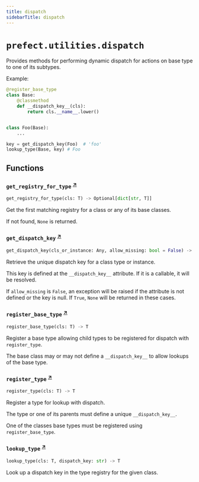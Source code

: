 ```yaml
---
title: dispatch
sidebarTitle: dispatch
---
```


# `prefect.utilities.dispatch`



Provides methods for performing dynamic dispatch for actions on base type to one of its
subtypes.

Example:

```python
@register_base_type
class Base:
    @classmethod
    def __dispatch_key__(cls):
        return cls.__name__.lower()


class Foo(Base):
    ...

key = get_dispatch_key(Foo)  # 'foo'
lookup_type(Base, key) # Foo
```


## Functions

### `get_registry_for_type` <sup><a href="https://github.com/PrefectHQ/prefect/blob/main/src/prefect/utilities/dispatch.py#L33" target="_blank">↗</a></sup>

```python
get_registry_for_type(cls: T) -> Optional[dict[str, T]]
```


Get the first matching registry for a class or any of its base classes.

If not found, `None` is returned.


### `get_dispatch_key` <sup><a href="https://github.com/PrefectHQ/prefect/blob/main/src/prefect/utilities/dispatch.py#L57" target="_blank">↗</a></sup>

```python
get_dispatch_key(cls_or_instance: Any, allow_missing: bool = False) -> Optional[str]
```


Retrieve the unique dispatch key for a class type or instance.

This key is defined at the `__dispatch_key__` attribute. If it is a callable, it
will be resolved.

If `allow_missing` is `False`, an exception will be raised if the attribute is not
defined or the key is null. If `True`, `None` will be returned in these cases.


### `register_base_type` <sup><a href="https://github.com/PrefectHQ/prefect/blob/main/src/prefect/utilities/dispatch.py#L114" target="_blank">↗</a></sup>

```python
register_base_type(cls: T) -> T
```


Register a base type allowing child types to be registered for dispatch with
`register_type`.

The base class may or may not define a `__dispatch_key__` to allow lookups of the
base type.


### `register_type` <sup><a href="https://github.com/PrefectHQ/prefect/blob/main/src/prefect/utilities/dispatch.py#L140" target="_blank">↗</a></sup>

```python
register_type(cls: T) -> T
```


Register a type for lookup with dispatch.

The type or one of its parents must define a unique `__dispatch_key__`.

One of the classes base types must be registered using `register_base_type`.


### `lookup_type` <sup><a href="https://github.com/PrefectHQ/prefect/blob/main/src/prefect/utilities/dispatch.py#L197" target="_blank">↗</a></sup>

```python
lookup_type(cls: T, dispatch_key: str) -> T
```


Look up a dispatch key in the type registry for the given class.


